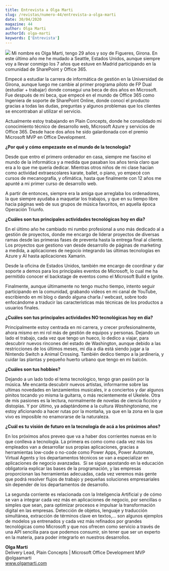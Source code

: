 ```yaml
---
title: Entrevista a Olga Marti
slug: /revistas/numero-44/entrevista-a-olga-marti
date: 30/04/2020
magazine: 44
author: Olga Marti
authorId: olga-marti
keywords: ['Entrevista']
---
```






![](/../images/autores/olga-marti.png#author) Mi nombre es Olga Marti, tengo 29 años y soy de Figueres, Girona. En este último año me he mudado a Seattle, Estados Unidos, aunque siempre voy a llevar conmigo los 7 años que estuve en Madrid participando en la comunidad de SharePoint y Office 365.

Empecé a estudiar la carrera de informática de gestión en la Universidad de Girona, aunque luego me cambie al primer programa piloto de FP Dual (estudiar + trabajar) donde conseguí una beca de dos años en Microsoft. Fue después de mi beca, que empecé en el mundo de Office 365 como Ingeniera de soporte de SharePoint Online, donde conocí el producto gracias a todas las dudas, preguntas y algunos problemas que los clientes se encontraban al utilizar el servicio.

Actualmente estoy trabajando en Plain Concepts, donde he consolidado mi conocimiento técnico de desarrollo web, Microsoft Azure y servicios de Office 365. Desde hace dos años he sido galardonada con el premio Microsoft MVP en Office Development.

**¿Por qué y cómo empezaste en el mundo de la tecnología?**

Desde que entro el primero ordenador en casa, siempre me fascino el mundo de la informática y a medida que pasaban los años tenía claro que era a lo que me quería dedicar. Mientras otros niños de mi clase hacían como actividad extraescolares karate, ballet, o piano, yo empecé con cursos de mecanografía, y ofimática, hasta que finalmente con 12 años me apunté a mi primer curso de desarrollo web.

A partir de entonces, siempre era la amiga que arreglaba los ordenadores, la que siempre ayudaba a maquetar los trabajos, y que en su tiempo libre hacia páginas web de sus grupos de música favoritos, en aquella época Operación Triunfo.

**¿Cuáles son tus principales actividades tecnológicas hoy en día?**

En el último año he cambiado mi rumbo profesional a uno más dedicado al a gestión de proyectos, donde me encargo de liderar proyectos de diversas ramas desde las primeras fases de preventa hasta la entrega final al cliente. Los proyectos que gestiono van desde desarrollo de páginas de marketing a medida, a aplicaciones de negocio integrando las últimas tecnologías en Azure y AI hasta aplicaciones Xamarin.

Desde la oficina de Estados Unidos, también me encargo de coordinar y dar soporte a demos para los principales eventos de Microsoft, lo cual me ha permitido conocer el backstage de eventos como el Microsoft Build e Ignite.

Finalmente, aunque últimamente no tengo mucho tiempo, intento seguir participando en la comunidad, grabando videos en mi canal de YouTube, escribiendo en mi blog o dando alguna charla / webcast, sobre todo enfocándome a traducir las características más técnicas de los productos a usuarios finales.

**¿Cuáles son tus principales actividades NO tecnológicas hoy en día?**

Principalmente estoy centrada en mi carrera, y crecer profesionalmente, ahora mismo en mi rol más de gestión de equipos y personas. Dejando un lado el trabajo, cada vez que tengo un hueco, lo dedico a viajar, para descubrir nuevos rincones del estado de Washington, aunque debido a las restricciones de los últimos meses, mi día a día está siendo jugar a la Nintendo Switch a Animal Crossing. También dedico tiempo a la jardinería, y cuidar las plantas y pequeño huerto urbano que tengo en mi balcón.

**¿Cuáles son tus hobbies?**

Dejando a un lado todo el tema tecnológico, tengo gran pasión por la música. Me encanta descubrir nuevos artistas, informarme sobre las ultimas novedades en lanzamientos musicales, ir a conciertos y dar algunos pinitos tocando yo misma la guitarra, o más recientemente el Ukelele. Otra de mis pasiones es la lectura, normalmente de novelas de ciencia ficción y distopías. Y por último, ya adaptándome a la cultura *Washingtoniana*, me estoy aficionando a hacer rutas por la montaña, ya que en la zona en la que vivo es imposible no enamorarse de la naturaleza.

**¿Cuál es tu visión de futuro en la tecnología de acá a los próximos años?**

En los próximos años preveo que va a haber dos corrientes nuevas en lo que conlleva a tecnología. La primera es como como cada vez más los empleados van a desarrollar sus propias aplicaciones, gracias a herramientas low-code o no-code como Power Apps, Power Automate, Virtual Agents y los departamentos técnicos se van a especializar en aplicaciones de negocio avanzadas.  Si se sigue apostando en la educación obligatoria explicar las bases de la programación, y las empresas proporcionan las herramientas adecuadas, cada vez veremos más gente que podrá resolver flujos de trabajo y pequeñas soluciones empresariales sin depender de los departamentos de desarrollo.

La segunda corriente es relacionada con la Inteligencia Artificial y de cómo se van a integrar cada vez más en aplicaciones de negocio, por sencillas o simples que sean, para optimizar procesos e impulsar la transformación digital en las empresas. Detección de objetos, lenguaje y traducción simultánea, extracción de términos clave en textos,… son algunos ejemplos de modelos ya entrenados y cada vez más refinados por grandes tecnológicas como Microsoft y que nos ofrecen como servicio a través de una API sencilla para que podemos consumir, sin tener que ser un experto en la materia, para poder integrarlo en nuestros desarrollos.



**Olga Marti** <br />
Delivery Lead, Plain Concepts | Microsoft Office Development MVP <br />
@olgaamarti <br />
www.olgamarti.com <br />

 
 
